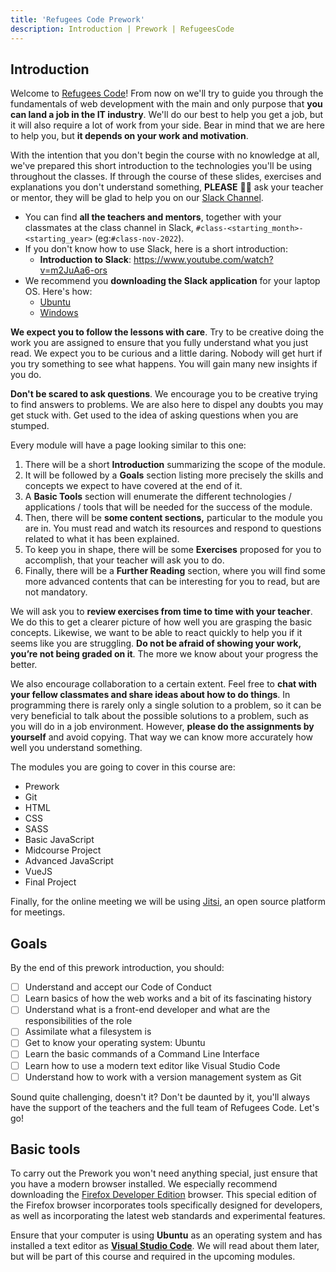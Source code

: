```yaml
---
title: 'Refugees Code Prework'
description: Introduction | Prework | RefugeesCode
---
```


## Introduction

Welcome to [Refugees Code](https://refugeescode.org/)!  From now on we'll try to guide you through the fundamentals of web development with the main and only purpose that **you can land a job in the IT industry**. We'll do our best to help you get a job, but it will also require a lot of work from your side. Bear in mind that we are here to help you, but **it depends on your work and motivation**.

With the intention that you don't begin the course with no knowledge at all, we've prepared this
short introduction to the technologies you'll be using throughout the classes. If through the course of these slides, exercises and explanations you don't understand something, **PLEASE** 🙏🏼 ask your teacher or mentor, they will be glad to help you on our [Slack Channel](https://refugeescode.slack.com/).

* You can find **all the teachers and mentors**, together with your classmates at the class channel in Slack, `#class-<starting_month>-<starting_year>` (eg:`#class-nov-2022`).
* If you don't know how to use Slack, here is a short introduction:
  * **Introduction to Slack**: https://www.youtube.com/watch?v=m2JuAa6-ors
* We recommend you **downloading the Slack application** for your laptop OS. Here's how:
  * [Ubuntu](https://www.youtube.com/watch?v=Uh7fmnVUWaY)
  * [Windows](https://www.youtube.com/watch?v=m25ugT3_BNI)

**We expect you to follow the lessons with care**. Try to be creative doing the work you are assigned to ensure that you fully understand what you just read. We expect you to be curious and a little daring. Nobody will get hurt if you try something to see what happens. You will gain many new insights if you do.

**Don't be scared to ask questions**. We encourage you to be creative trying to find answers to problems. We are also here to dispel any doubts you may get stuck with. Get used to the idea of asking questions when you are stumped.

Every module will have a page looking similar to this one:

1. There will be a short **Introduction** summarizing the scope of the module.
2. It will be followed by a **Goals** section listing more precisely the skills and concepts we expect to have covered at the end of it.
3. A **Basic Tools** section will enumerate the different technologies / applications / tools that will be needed for the success of the module.
4. Then, there will be **some content sections,** particular to the module you are in. You must read and watch its resources and respond to questions related to what it has been explained.
5. To keep you in shape, there will be some **Exercises** proposed for you to accomplish, that your teacher will ask you to do.
6. Finally, there will be a **Further Reading** section, where you will find some more advanced contents that can be interesting for you to read, but are not mandatory.

We will ask you to **review exercises from time to time with your teacher**. We do this to get a clearer picture of how well you are grasping the basic concepts. Likewise, we want to be able to react quickly to help you if it seems like you are struggling. **Do not be afraid of showing your work, you’re not being graded on it**. The more we know about your progress the better.

We also encourage collaboration to a certain extent. Feel free to **chat with your fellow classmates and share ideas about how to do things**. In programming there is rarely only a single solution to a problem, so it can be very beneficial to talk about the possible solutions to a problem, such as you will do in a job environment. However, **please do the assignments by yourself** and avoid copying. That way we can know more accurately how well you understand something.

The modules you are going to cover in this course are:

* Prework
* Git
* HTML
* CSS
* SASS
* Basic JavaScript
* Midcourse Project
* Advanced JavaScript
* VueJS
* Final Project

Finally, for the online meeting we will be using [Jitsi](https://meet.jit.si/), an open source platform for meetings.

## Goals

By the end of this prework introduction, you should:

- [ ]  Understand and accept our Code of Conduct
- [ ]  Learn basics of how the web works and a bit of its fascinating history
- [ ]  Understand what is a front-end developer and what are the responsibilities of the role
- [ ]  Assimilate what a filesystem is
- [ ]  Get to know your operating system: Ubuntu
- [ ]  Learn the basic commands of a Command Line Interface
- [ ]  Learn how to use a modern text editor like Visual Studio Code
- [ ]  Understand how to work with a version management system as Git

Sound quite challenging, doesn't it? Don't be daunted by it, you'll always have the support of the teachers and the full team of Refugees Code. Let's go!

## Basic tools

To carry out the Prework you won't need anything special, just ensure that you have a modern browser installed. We especially recommend downloading the [Firefox Developer Edition](https://www.mozilla.org/en-US/firefox/developer/) browser. This special edition of the Firefox browser incorporates tools specifically designed for developers, as well as incorporating the latest web standards and experimental features.

Ensure that your computer is using **Ubuntu** as an operating system and has installed a text editor as **[Visual Studio Code](https://code.visualstudio.com/)**. We will read about them later, but will be part of this course and required in the upcoming modules.